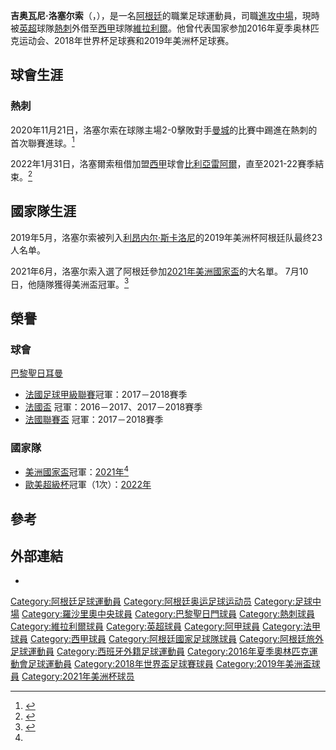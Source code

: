 {{noteTA|G1=football|G2=南美球會|G3=法甲|G4=uefa|G5=EPL|G6=西甲
|T=zh-hans:吉奥瓦尼·洛塞尔索;zh-hk:基奧雲尼·盧施素;zh-hant:喬瓦尼·洛塞爾索;
|1=zh-hans:吉奥瓦尼;zh-hk:基奧雲尼;zh-tw:喬瓦尼;
|2=zh-hans:洛塞尔索;zh-hk:盧施素;zh-tw:洛塞爾索;
}}
{{Infobox football biography
| name                = 吉奥瓦尼·洛塞尔索<br />Giovani Lo Celso
| image = File:2020-03-10 Fußball, Männer, UEFA Champions League Achtelfinale, RB Leipzig - Tottenham Hotspur 1DX 3705 by Stepro.jpg
| image_size =
| fullname = Giovani Lo Celso<ref name="FIFA">{{cite web |url=https://tournament.fifadata.com/documents/FWC/2018/pdf/FWC_2018_SQUADLISTS.PDF |title=2018 FIFA World Cup Russia: List of players: Argentina |publisher=FIFA |format=PDF |page=1 |date=10 June 2018 |accessdate=10 June 2018 |archive-url=https://web.archive.org/web/20180619164139/https://tournament.fifadata.com/documents/FWC/2018/pdf/FWC_2018_SQUADLISTS.PDF |archive-date=2018-06-19 |dead-url=yes }}</ref>
| birth_date = {{birth date and age|1996|4|9|df=y}}
| birth_place = {{ARG}}[[罗萨里奥|罗萨里奥]]
| height = 1.77 m<ref name="FIFA"/>
| position = [[進攻中場|進攻中場]]
| currentclub = [[比利亞雷阿爾足球俱樂部|維拉利爾]] ([[熱刺|熱刺]]外借)
| clubnumber = 17
| youthyears1 = 2010–2015
| youthclubs1 = [[罗萨里奥中央|罗萨里奥中央]]
| years1 = 2015–2016
| clubs1 = [[罗萨里奥中央|罗萨里奥中央]]
| caps1 = 27
| goals1 = 2
| years2 = 2016–2019
| clubs2 = [[巴黎圣日耳曼足球俱乐部|巴黎圣日耳曼]]
| caps2 = 38
| goals2 = 4
| years3 = 2016
| clubs3 = → [[罗萨里奥中央|罗萨里奥中央]]（外借）
| caps3 = 9
| goals3 = 1
| years4 = 2018–2019
| clubs4 = → [[皇家贝蒂斯足球俱乐部|贝蒂斯]]（外借）
| caps4 = 27
| goals4 = 8
| years5 = 2019–2020
| clubs5 = [[皇家贝蒂斯足球俱乐部|贝蒂斯]]
| caps5 = 5
| goals5 = 1
| years6 = 2019–2020
| clubs6 = → [[熱刺|熱刺]]（外借）
| caps6 = 14
| goals6 = 0
| years7 = 2020–
| clubs7 = [[熱刺|熱刺]]
| caps7 = 41
| goals7 = 1
| years8 = 2022–
| clubs8 = → [[比利亞雷阿爾足球俱樂部|維拉利爾]]（外借）
| caps8 = 15
| goals8 = 1
| nationalyears1      = 2016
| nationalteam1       = 阿根廷U23
| nationalcaps1       = 3
| nationalgoals1      = 0
| nationalyears2      = 2017–
| nationalteam2       = [[阿根廷國家足球隊|阿根廷]]
| nationalcaps2       = 38
| nationalgoals2      = 2
| club-update         = 2022年5月22日
| nationalteam-update = 2022年2月2日
}}
{{中文譯名
| english    = Giovani '''Lo Celso '''
| putonghua  = 路些素
| taiwan     = 洛塞爾索
| cantonese  = 盧施素<br/>盧些素<br/>洛希素
|}}

'''吉奥瓦尼·洛塞尔索'''（{{lang-en|'''Giovani Lo Celso'''}}，{{bd|1996年|4月9日|catIDx=Lo Celso, Giovani}}），是一名[[阿根廷|阿根廷]]的職業足球運動員，司職[[進攻中場|進攻中場]]，現時被[[英格蘭超級足球联赛|英超]]球隊[[熱刺|熱刺]]外借至[[西甲|西甲]]球隊[[比利亞雷阿爾足球俱樂部|維拉利爾]]。他曾代表国家参加2016年夏季奥林匹克运动会、2018年世界杯足球赛和2019年美洲杯足球赛。

== 球會生涯 ==
=== 熱刺 ===
2020年11月21日，洛塞尔索在球隊主場2-0擊敗對手[[曼徹斯特城足球俱樂部|曼城]]的比賽中踢進在熱刺的首次聯賽進球。<ref>{{Cite web |url=https://www.standard.co.uk/sport/football/tottenham-vs-man-city-result-2020-premier-league-son-heungmin-lo-celso-b75902.html |title=Tottenham 2-0 Man City: Heung-min Son and Giovani Lo Celso emphasise Spurs title credentials |work=Evening Standard |access-date=2020-11-21 |archive-date=2020-11-21 |archive-url=https://web.archive.org/web/20201121195511/https://www.standard.co.uk/sport/football/tottenham-vs-man-city-result-2020-premier-league-son-heungmin-lo-celso-b75902.html |dead-url=no }}</ref>

2022年1月31日，洛塞爾索租借加盟[[西甲|西甲]]球會[[比利亞雷阿爾足球俱樂部|比利亞雷阿爾]]，直至2021-22賽季結束。<ref>{{cite web|title=Giovani Lo Celso is a Yellow!|url=https://villarrealcf.es/en/news/item/33220-giovani-lo-celso-is-a-yellow|publisher=Villarreal CF|date=2022-01-31|access-date=2022-02-01|archive-date=2022-02-08|archive-url=https://web.archive.org/web/20220208202159/https://villarrealcf.es/en/news/item/33220-giovani-lo-celso-is-a-yellow|dead-url=no}}</ref>

== 國家隊生涯 ==
2019年5月，洛塞尔索被列入[[利昂内尔·斯卡洛尼|利昂内尔·斯卡洛尼]]的2019年美洲杯阿根廷队最终23人名单。

2021年6月，洛塞尔索入選了阿根廷參加[[2021年美洲國家盃|2021年美洲國家盃]]的大名單。 7月10日，他隨隊獲得美洲盃冠軍。<ref name="冠軍">{{cite news|url=https://news.sina.com.tw/article/20210711/39166496.html|title=美洲杯-迪馬利亞絕殺梅西圓夢 阿根廷1-0巴西奪冠|work=新浪新聞|date=2021-07-11|accessdate=2021-07-11|archive-date=2021-07-12|archive-url=https://web.archive.org/web/20210712095318/https://news.sina.com.tw/article/20210711/39166496.html|dead-url=no}}</ref>

== 榮譽 ==
=== 球會 ===
;{{flagicon|FRA}} [[巴黎聖日耳曼足球俱樂部|巴黎聖日耳曼]]
* [[法國足球甲級聯賽|法國足球甲級聯賽]]冠軍：2017－2018賽季
* [[法國盃|法國盃]] 冠軍：2016－2017、2017－2018賽季
* [[法國聯賽盃|法國聯賽盃]] 冠軍：2017－2018賽季

=== 國家隊 ===
;{{ARG}}
*  [[美洲國家盃|美洲國家盃]]冠軍：[[2021年美洲國家盃|2021年]]<ref name="冠軍"/>
* [[南美洲－歐洲冠軍盃|歐美超級杯]]冠軍（1次）：[[2022年超級決賽|2022年]]

==參考==
{{reflist}}

==外部連結==
*{{Soccerway}}

<!--{{熱刺球員名單}}-->
{{維拉利爾足球會球員名單}}
{{2018年世界盃足球賽阿根廷參賽名單}}
{{2019年美洲盃足球賽阿根廷參賽名單}}
{{2021年美洲盃足球賽阿根廷參賽名單}}

{{DEFAULTSORT:Lo Celso, Giovani}}
[[Category:阿根廷足球運動員|Category:阿根廷足球運動員]]
[[Category:阿根廷奥运足球运动员|Category:阿根廷奥运足球运动员]]
[[Category:足球中場|Category:足球中場]]
[[Category:羅沙里奧中央球員|Category:羅沙里奧中央球員]]
[[Category:巴黎聖日門球員|Category:巴黎聖日門球員]]
[[Category:熱刺球員|Category:熱刺球員]]
[[Category:維拉利爾球員|Category:維拉利爾球員]]
[[Category:英超球員|Category:英超球員]]
[[Category:阿甲球員|Category:阿甲球員]]
[[Category:法甲球員|Category:法甲球員]]
[[Category:西甲球員|Category:西甲球員]]
[[Category:阿根廷國家足球隊球員|Category:阿根廷國家足球隊球員]]
[[Category:阿根廷旅外足球運動員|Category:阿根廷旅外足球運動員]]
[[Category:西班牙外籍足球運動員|Category:西班牙外籍足球運動員]]
[[Category:2016年夏季奧林匹克運動會足球運動員|Category:2016年夏季奧林匹克運動會足球運動員]]
[[Category:2018年世界盃足球賽球員|Category:2018年世界盃足球賽球員]]
[[Category:2019年美洲盃球員|Category:2019年美洲盃球員]]
[[Category:2021年美洲杯球员|Category:2021年美洲杯球员]]